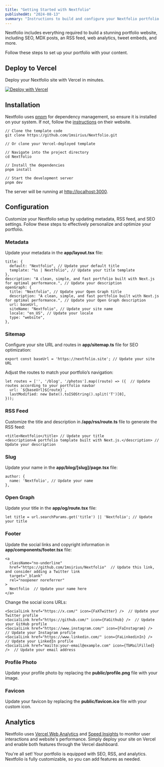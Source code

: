 ```yaml
---
title: "Getting Started with Nextfolio"
publishedAt: "2024-08-13"
summary: "Instructions to build and configure your Nextfolio portfolio."
---
```


Nextfolio includes everything required to build a stunning portfolio website, including SEO, MDX posts, an RSS feed, web analytics, tweet embeds, and more.

Follow these steps to set up your portfolio with your content.

## Deploy to Vercel

Deploy your Nextfolio site with Vercel in minutes.

[![Deploy with Vercel](https://vercel.com/button)](https://vercel.com/new/clone?repository-url=https%3A%2F%2Fgithub.com%2F1msirius%2FNextfolio)

## Installation

Nextfolio uses [pnpm](https://pnpm.io/) for dependency management, so ensure it is installed on your system. If not, follow the [instructions](https://pnpm.io/installation) on their website.

```
// Clone the template code
git clone https://github.com/1msirius/Nextfolio.git

// Or clone your Vercel-deployed template

// Navigate into the project directory
cd Nextfolio

// Install the dependencies
pnpm install

// Start the development server
pnpm dev
```

The server will be running at [http://localhost:3000](http://localhost:3000).

## Configuration

Customize your Nextfolio setup by updating metadata, RSS feed, and SEO settings. Follow these steps to effectively personalize and optimize your portfolio.

### Metadata

Update your metadata in the **app/layout.tsx** file:

```
title: {
  default: "Nextfolio", // Update your default title
  template: "%s | Nextfolio", // Update your title template
},
description: "A clean, simple, and fast portfolio built with Next.js for optimal performance.", // Update your description
openGraph: {
  title: "Nextfolio", // Update your Open Graph title
  description: "A clean, simple, and fast portfolio built with Next.js for optimal performance.", // Update your Open Graph description
  url: baseUrl,
  siteName: "Nextfolio", // Update your site name
  locale: "en_US", // Update your locale
  type: "website",
},
```

### Sitemap

Configure your site URL and routes in **app/sitemap.ts** file for SEO optimization:

```
export const baseUrl = 'https://nextfolio.site'; // Update your site URL
```

Adjust the routes to match your portfolio’s navigation:

```
let routes = ['', '/blog', '/photos'].map((route) => ({  // Update routes according to your portfolio navbar
  url: `${baseUrl}${route}`,
  lastModified: new Date().toISOString().split('T')[0],
}));
```

### RSS Feed

Customize the title and description in **/app/rss/route.ts** file to generate the RSS feed:

```
<title>Nextfolio</title> // Update your title
<description>A portfolio template built with Next.js.</description> // Update your description
```

### Slug

Update your name in the **app/blog/[slug]/page.tsx** file:

```
author: {
  name: 'Nextfolio', // Update your name
},
```

### Open Graph

Update your title in the **app/og/route.tsx** file:

```
let title = url.searchParams.get('title') || 'Nextfolio'; // Update your title
```

### Footer

Update the social links and copyright information in **app/components/footer.tsx** file:

```
<a
  className="no-underline"
  href="https://github.com/1msirius/Nextfolio"  // Update this link, and consider adding a Twitter link
  target="_blank"
  rel="noopener noreferrer"
>
  Nextfolio  // Update your name here
</a>
```

Change the social icons URLs:

```
<SocialLink href="https://x.com/" icon={FaXTwitter} />  // Update your Twitter profile
<SocialLink href="https://github.com/" icon={FaGithub} />  // Update your GitHub profile
<SocialLink href="https://www.instagram.com/" icon={FaInstagram} />  // Update your Instagram profile
<SocialLink href="https://www.linkedin.com/" icon={FaLinkedinIn} />  // Update your LinkedIn profile
<SocialLink href="mailto:your-email@example.com" icon={TbMailFilled} />  // Update your email address
```

### Profile Photo

Update your profile photo by replacing the **public/profile.png** file with your image.

### Favicon

Update your favicon by replacing the **public/favicon.ico** file with your custom icon.

## Analytics

Nextfolio uses [Vercel Web Analytics](https://vercel.com/docs/analytics/quickstart) and [Speed Insights](https://vercel.com/docs/speed-insights/quickstart) to monitor user interactions and website's performance. Simply deploy your site on Vercel and enable both features through the Vercel dashboard.

You're all set! Your portfolio is equipped with SEO, RSS, and analytics. Nextfolio is fully customizable, so you can add features as needed.
